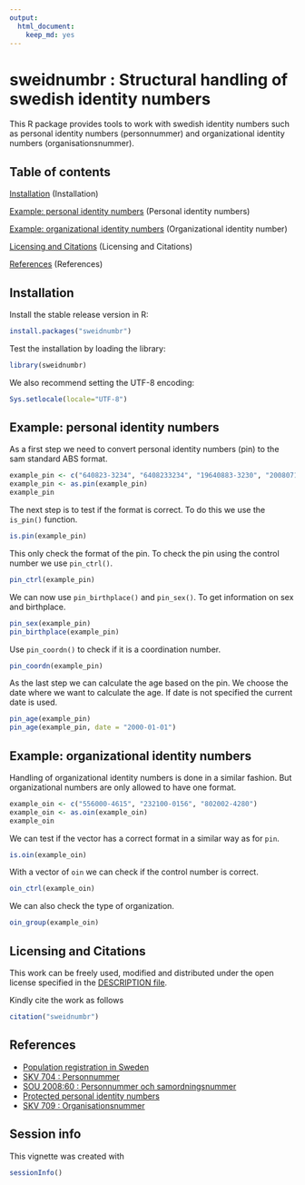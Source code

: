 ```yaml
---
output:
  html_document:
    keep_md: yes
---
```

<!--
%\VignetteEngine{knitr::knitr}
%\VignetteIndexEntry{sweidnumbr}
-->

sweidnumbr : Structural handling of swedish identity numbers
===========

This R package provides tools to work with swedish identity numbers such as personal
identity numbers (personnummer) and organizational identity numbers (organisationsnummer).

## Table of contents

[Installation](#installation) (Installation)  

[Example: personal identity numbers](#examplepin) (Personal identity numbers)

[Example: organizational identity numbers](#exampleoin) (Organizational identity number)

[Licensing and Citations](#licens) (Licensing and Citations)

[References](#references) (References)  

## <a name="installation"></a>Installation

Install the stable release version in R:

```r
install.packages("sweidnumbr")
```

Test the installation by loading the library:

```r
library(sweidnumbr)
```

We also recommend setting the UTF-8 encoding:

```r
Sys.setlocale(locale="UTF-8") 
```

## <a name="examplepin"></a>Example: personal identity numbers

As a first step we need to convert personal identity numbers (pin) to the sam standard ABS format.

```r
example_pin <- c("640823-3234", "6408233234", "19640883-3230", "20080710-1023")
example_pin <- as.pin(example_pin)
example_pin
```

The next step is to test if the format is correct. To do this we use the ```is_pin()``` function.

```r
is.pin(example_pin)
```

This only check the format of the pin. To check the pin using the control number we use ```pin_ctrl()```.

```r
pin_ctrl(example_pin)
```

We can now use ```pin_birthplace()``` and ```pin_sex()```. To get information on sex and birthplace.

```r
pin_sex(example_pin)
pin_birthplace(example_pin)
```

Use ```pin_coordn()``` to check if it is a coordination number.

```r
pin_coordn(example_pin)
```

As the last step we can calculate the age based on the pin. We choose the date where we want to calculate the age. If date is not specified the current date is used.

```r
pin_age(example_pin)
pin_age(example_pin, date = "2000-01-01")
```

## <a name="exampleoin"></a>Example: organizational identity numbers

Handling of organizational identity numbers is done in a similar fashion. But organizational numbers are only allowed to have one format.

```r
example_oin <- c("556000-4615", "232100-0156", "802002-4280")
example_oin <- as.oin(example_oin)
example_oin
```

We can test if the vector has a correct format in a similar way as for `pin`.

```r
is.oin(example_oin)
```

With a vector of `oin` we can check if the control number is correct.

```r
oin_ctrl(example_oin)
```

We can also check the type of organization. 

```r
oin_group(example_oin)
```

## <a name="licens"></a>Licensing and Citations

This work can be freely used, modified and distributed under the open license specified in the [DESCRIPTION file](https://github.com/MansMeg/sweidnumbr/blob/master/DESCRIPTION).

Kindly cite the work as follows

```r
citation("sweidnumbr")
```


## <a name="references"></a>References 

- [Population registration in Sweden](https://www.skatteverket.se/download/18.8dcbbe4142d38302d74be9/1387372677724/717B06.pdf)
- [SKV 704 : Personnummer](https://www.skatteverket.se/download/18.1e6d5f87115319ffba380001857/1285595720207/70408.pdf)
- [SOU 2008:60 : Personnummer och samordningsnummer](http://www.riksdagen.se/sv/Dokument-Lagar/Utredningar/Statens-offentliga-utredningar/Personnummer-och-samordningsnu_GWB360/)
- [Protected personal identity numbers](https://www.skatteverket.se/foretagorganisationer/myndigheter/aviseringavbefolkningsuppgifternavet/skyddadepersonuppgifter.4.18e1b10334ebe8bc80001399.html)
- [SKV 709 : Organisationsnummer](http://www.skatteverket.se/download/18.70ac421612e2a997f85800040284/1359707510840/70909.pdf)

## Session info

This vignette was created with

```r
sessionInfo()
```
